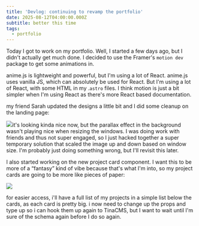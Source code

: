 ```yaml
---
title: 'Devlog: continuing to revamp the portfolio'
date: 2025-08-12T04:00:00.000Z
subtitle: better this time
tags:
  - portfolio
---
```


Today I got to work on my portfolio. Well, I started a few days ago, but I didn't actually get much done. I decided to use the Framer's `motion dev` package to get some animations in.

<SectionTitle title="anime.js vs motion" />

anime.js is lightweight and powerful, but I'm using a lot of React. anime.js uses vanilla JS, which can absolutely be used for React. But I'm using a lot of React, with some HTML in my .`astro` files. I think motion is just a bit simpler when I'm using React as there's more React based documentation.

<SectionTitle title="landing pages and project cards" />

my friend Sarah updated the designs a little bit and I did some cleanup on the landing page:

![](https://res.cloudinary.com/dqjxcxacd/image/upload/v1755031407/3df32e8c-6192-41b1-85cc-2ad392870f68.png)it's looking kinda nice now, but the parallax effect in the background wasn't playing nice when resizing the windows. I was doing work with friends and thus not super engaged, so I just hacked together a super temporary solution that scaled the image up and down based on window size. I'm probably just doing something wrong, but I'll revisit this later.

I also started working on the new project card component. I want this to be more of a “fantasy” kind of vibe because that's what I'm into, so my project cards are going to be more like pieces of paper:

![](https://res.cloudinary.com/dqjxcxacd/image/upload/v1755031863/92a6f785-b1e8-409d-bf39-85e99b9266ac.png)

for easier access, i'll have a full list of my projects in a simple list below the cards, as each card is pretty big. i now need to change up the props and type up so i can hook them up again to TinaCMS, but I want to wait until I'm sure of the schema again before I do so again.
